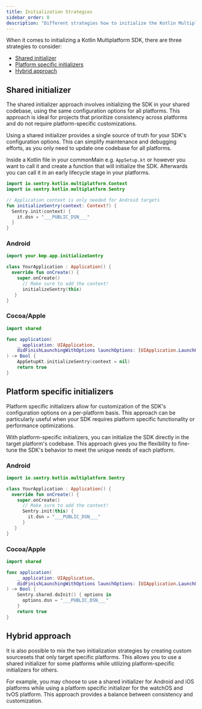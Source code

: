 ```yaml
---
title: Initialization Strategies
sidebar_order: 0
description: "Different strategies how to initialize the Kotlin Multiplatform SDK."
---
```


When it comes to initializing a Kotlin Multiplatform SDK, there are three strategies to consider:
 - [Shared initializer](#shared-initializer)
 - [Platform specific initializers](#platform-specific-initializers)
 - [Hybrid approach](#hybrid-approach)

## Shared initializer

The shared initializer approach involves initializing the SDK in your shared codebase, using the same configuration options for all platforms. This approach is ideal for projects that prioritize consistency across platforms and do not require platform-specific customizations.

Using a shared initializer provides a single source of truth for your SDK's configuration options. This can simplify maintenance and debugging efforts, as you only need to update one codebase for all platforms.

Inside a Kotlin file in your commonMain e.g. `AppSetup.kt` or however you want to call it and create a function that will initialize the SDK.
Afterwards you can call it in an early lifecycle stage in your platforms.

```kotlin {filename:AppSetup.kt}
import io.sentry.kotlin.multiplatform.Context
import io.sentry.kotlin.multiplatform.Sentry

// Application context is only needed for Android targets
fun initializeSentry(context: Context?) {
  Sentry.init(context) {
    it.dsn = "___PUBLIC_DSN___"
  }
}
```

### Android

```kotlin {filename:MainActivity.kt}
import your.kmp.app.initializeSentry

class YourApplication : Application() {
  override fun onCreate() {
    super.onCreate()
      // Make sure to add the context!
      initializeSentry(this)
   }
}
```

### Cocoa/Apple

```swift {filename:AppDelegate.swift}
import shared

func application(
    _ application: UIApplication,
    didFinishLaunchingWithOptions launchOptions: [UIApplication.LaunchOptionsKey : Any]? = nil
) -> Bool {
    AppSetupKt.initializeSentry(context = nil)
    return true
}
```

## Platform specific initializers

Platform specific initializers allow for customization of the SDK's configuration options on a per-platform basis. This approach can be particularly useful when your SDK requires platform specific functionality or performance optimizations.

With platform-specific initializers, you can initialize the SDK directly in the target platform's codebase. This approach gives you the flexibility to fine-tune the SDK's behavior to meet the unique needs of each platform.

### Android
```kotlin {filename:MainActivity.kt}
import io.sentry.kotlin.multiplatform.Sentry

class YourApplication : Application() {
  override fun onCreate() {
    super.onCreate()
      // Make sure to add the context!
      Sentry.init(this) {
        it.dsn = "___PUBLIC_DSN___"
      }
   }
}
```

### Cocoa/Apple

```swift {filename:AppDelegate.swift}
import shared

func application(
    _ application: UIApplication,
    didFinishLaunchingWithOptions launchOptions: [UIApplication.LaunchOptionsKey : Any]? = nil
) -> Bool {
    Sentry.shared.doInit() { options in
      options.dsn = "___PUBLIC_DSN___"
    }
    return true
}
```

## Hybrid approach

It is also possible to mix the two initialization strategies by creating custom sourcesets that only target specific platforms. This allows you to use a shared initializer for some platforms while utilizing platform-specific initializers for others.

For example, you may choose to use a shared initializer for Android and iOS platforms while using a platform specific initializer for the watchOS and tvOS platform. This approach provides a balance between consistency and customization.
